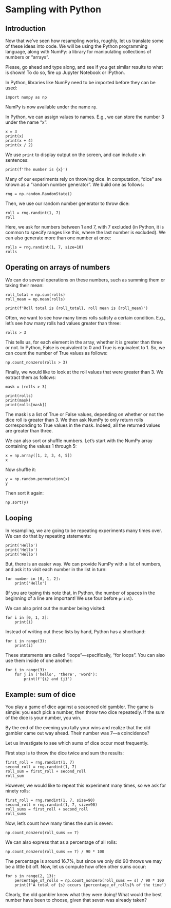 # Sampling with Python

## Introduction

Now that we've seen how resampling works, roughly, let us translate
some of these ideas into code.  We will be using the Python
programming language, along with NumPy: a library for manipulating
collections of numbers or "arrays".

Please, go ahead and type along, and see if you get similar results to what is shown!  To do so, fire up Jupyter Notebook or IPython.

In Python, libraries like NumPy need to be imported before they can be used:

```
import numpy as np
```

NumPy is now available under the name `np`.

In Python, we can assign values to names.  E.g., we can store the number 3 under the name "x":

```
x = 3
print(x)
print(x + 4)
print(x / 2)
```

We use `print` to display output on the screen, and can include `x` in sentences:

```
print(f'The number is {x}')
```

Many of our experiments rely on throwing dice.  In computation, "dice" are known as a "random number generator".  We build one as follows:

```
rng = np.random.RandomState()
```

Then, we use our random number generator to throw dice:

```
roll = rng.randint(1, 7)
roll
```

Here, we ask for numbers between 1 and 7, with 7 excluded (in Python, it is common to specify ranges like this, where the last number is excluded).  We can also generate more than one number at once:


```
rolls = rng.randint(1, 7, size=10)
rolls
```

## Operating on arrays of numbers

We can do several operations on these numbers, such as summing them or taking their mean:

```
roll_total = np.sum(rolls)
roll_mean = np.mean(rolls)

print(f'Roll total is {roll_total}, roll mean is {roll_mean}')
```

Often, we want to see how many times rolls satisfy a certain condition.  E.g., let's see how many rolls had values greater than three:

```
rolls > 3
```

This tells us, for each element in the array, whether it is greater than three or not.  In Python, False is equivalent to 0 and True is equivalent to 1.  So, we can count the number of True values as follows:

```
np.count_nonzero(rolls > 3) 
```

Finally, we would like to look at the roll values that were greater than 3.  We extract them as follows:

```
mask = (rolls > 3)

print(rolls)
print(mask)
print(rolls[mask])
```

The mask is a list of True or False values, depending on whether or not the dice roll is greater than 3.  We then ask NumPy to only return rolls corresponding to True values in the mask.  Indeed, all the returned values are greater than three.

We can also sort or shuffle numbers.  Let's start with the NumPy array containing the values 1 through 5:

```
x = np.array([1, 2, 3, 4, 5])
x
```

Now shuffle it:

```
y = np.random.permutation(x)
y
```

Then sort it again:

```
np.sort(y)
```

## Looping

In resampling, we are going to be repeating experiments many times over. We can do that by repeating statements:

```
print('Hello')
print('Hello')
print('Hello')
```

But, there is an easier way.  We can provide NumPy with a list of numbers, and ask it to visit each number in the list in turn:

```
for number in [0, 1, 2]:
    print('Hello')
```

(If you are typing this note that, in Python, the number of spaces in the beginning of a line are important!  We use four before `print`).

We can also print out the number being visited:

```
for i in [0, 1, 2]:
    print(i)
```

Instead of writing out these lists by hand, Python has a shorthand:

```
for i in range(3):
    print(i)
```

These statements are called "loops"---specifically, "for loops".  You can also use them inside of one another:

```
for i in range(3):
    for j in ('hello', 'there', 'word'):
        print(f'{i} and {j}')
```

## Example: sum of dice

You play a game of dice against a seasoned old gambler.  The game is simple: you each pick a number, then throw two dice repeatedly.  If the sum of the dice is your number, you win.

By the end of the evening you tally your wins and realize that the old gambler came out way ahead.  Their number was 7---a coincidence?

Let us investigate to see which sums of dice occur most frequently.

First step is to throw the dice twice and sum the results:

```
first_roll = rng.randint(1, 7)
second_roll = rng.randint(1, 7)
roll_sum = first_roll + second_roll
roll_sum
```

However, we would like to repeat this experiment many times, so we ask for ninety rolls:

```
first_roll = rng.randint(1, 7, size=90)
second_roll = rng.randint(1, 7, size=90)
roll_sums = first_roll + second_roll
roll_sums
```

Now, let's count how many times the sum is seven:

```
np.count_nonzero(roll_sums == 7)
```

We can also express that as a percentage of all rolls:

```
np.count_nonzero(roll_sums == 7) / 90 * 100
```

The percentage is around 16.7%, but since we only did 90 throws we may be a little bit off.  Now, let us compute how often other sums occur:

```
for s in range(2, 13):
    percentage_of_rolls = np.count_nonzero(roll_sums == s) / 90 * 100
    print(f'A total of {s} occurs {percentage_of_rolls}% of the time')
```

Clearly, the old gambler knew what they were doing!  What would the best number have been to choose, given that seven was already taken?
